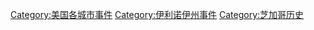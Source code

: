 [[Category:美国各城市事件|Category:美国各城市事件]]
[[Category:伊利诺伊州事件|Category:伊利诺伊州事件]]
[[Category:芝加哥历史|Category:芝加哥历史]]